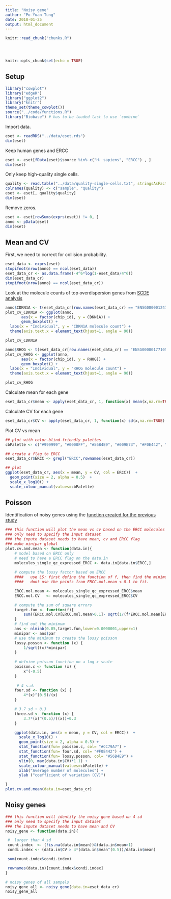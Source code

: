 ```yaml
---
title: "Noisy gene"
author: "Po-Yuan Tung"
date: 2018-01-25
output: html_document
---
```


<!-- The file analysis/chunks.R contains chunks that define default settings
shared across the workflowr files. -->
```r
knitr::read_chunk("chunks.R")
```

<!-- Update knitr chunk options -->
```r
```

<!-- Insert the date the file was last updated -->
```r
```

<!-- Insert the code version (Git commit SHA1) if Git repository exists and R
 package git2r is installed -->
```r
```

```r
knitr::opts_chunk$set(echo = TRUE)
```

## Setup

```r
library("cowplot")
library("edgeR")
library("ggplot2")
library("knitr")
theme_set(theme_cowplot())
source("../code/functions.R")
library("Biobase") # has to be loaded last to use `combine`
```

Import data.

```r
eset <- readRDS("../data/eset.rds")
dim(eset)
```

Keep human genes and ERCC
```r
eset <- eset[fData(eset)$source %in% c("H. sapiens", "ERCC") , ]
dim(eset) 
```

Only keep high-quality single cells.

```r
quality <- read.table("../data/quality-single-cells.txt", stringsAsFactors = FALSE)
colnames(quality) <- c("sample", "quality")
eset <- eset[, quality$quality]
dim(eset)
```

Remove zeros.

```r
eset <- eset[rowSums(exprs(eset)) != 0, ]
anno <- pData(eset)
dim(eset)
```


## Mean and CV

First, we need to correct for collision probability.
```r
eset_data <- exprs(eset)
stopifnot(nrow(anno) == ncol(eset_data))
eset_data_cr <- as.data.frame(-4^6*log(1-eset_data/4^6))
dim(eset_data_cr)
stopifnot(nrow(anno) == ncol(eset_data_cr))
```
Look at the molecule counts of top overdispersion genes from [SCDE analysis](scde-all.html)
```r
anno$CDKN1A <- t(eset_data_cr[row.names(eset_data_cr) == "ENSG00000124762",])
plot_cv_CDKN1A <- ggplot(anno, 
       aes(x = factor(chip_id), y = CDKN1A)) +
       geom_boxplot() +
  labs(x = "Individual", y = "CDKN1A molecule count") +
  theme(axis.text.x = element_text(hjust=1, angle = 90))

plot_cv_CDKN1A

anno$RHOG <- t(eset_data_cr[row.names(eset_data_cr) == "ENSG00000177105",])
plot_cv_RHOG <- ggplot(anno, 
       aes(x = factor(chip_id), y = RHOG)) +
       geom_boxplot() +
  labs(x = "Individual", y = "RHOG molecule count") +
  theme(axis.text.x = element_text(hjust=1, angle = 90))

plot_cv_RHOG

```

Calculate mean for each gene

```r
eset_data_cr$mean <- apply(eset_data_cr, 1, function(x) mean(x,na.rm=TRUE) )
```

Calculate CV for each gene

```r
eset_data_cr$CV <- apply(eset_data_cr, 1, function(x) sd(x,na.rm=TRUE) )/ apply(eset_data_cr, 1, function(x) mean(x,na.rm=TRUE))
```

Plot CV vs mean
```r
## plot with color-blind-friendly palettes
cbPalette <- c("#999999", "#0000FF", "#56B4E9", "#009E73", "#F0E442", "#0072B2", "#D55E00", "#CC79A7")

## create a flag to ERCC
eset_data_cr$ERCC <- grepl("ERCC",rownames(eset_data_cr))

## plot
ggplot(eset_data_cr, aes(x = mean, y = CV, col = ERCC))  + 
  geom_point(size = 2, alpha = 0.5)  + 
  scale_x_log10() +
  scale_colour_manual(values=cbPalette)
```

## Poisson 
Identification of noisy genes using the [function created for the previous study](http://jdblischak.github.io/singleCellSeq/analysis/noisy-gene.html#poisson-sucks)

```r
### this function will plot the mean vs cv based on the ERCC molecules counts
### only need to specify the input dataset
### the inpute dataset needs to have mean, cv and ERCC flag
### make minipar global
plot.cv.and.mean <- function(data.in){
    # model based on ERCC only
    # need to have a ERCC flag on the data.in
    molecules_single_qc_expressed_ERCC <- data.in[data.in$ERCC,]    
    
    # compute the lossy factor based on ERCC
    ####   use LS: first define the function of f, then find the minimum
    ####   dont use the points from ERCC.mol.mean < 0.1 to fit. 

    ERCC.mol.mean <- molecules_single_qc_expressed_ERCC$mean
    ERCC.mol.CV   <- molecules_single_qc_expressed_ERCC$CV

    # compute the sum of square errors
    target.fun <- function(f){
        sum((ERCC.mol.CV[ERCC.mol.mean>0.1]- sqrt(1/(f*ERCC.mol.mean[ERCC.mol.mean>0.1])))^2)
    }
    # find out the minimum
    ans <- nlminb(0.05,target.fun,lower=0.0000001,upper=1)
    minipar <- ans$par
    # use the minimum to create the lossy poisson
    lossy.posson <- function (x) {
        1/sqrt((x)*minipar)
    }
    
    # defnine poisson function on a log x scale
    poisson.c <- function (x) {
        x^(-0.5)
    }
    
     # 4 s.d. 
    four.sd <- function (x) {
        4*(x)^(0.5)/(x)
    }

    # 3.7 sd + 0.3
    three.sd <- function (x) {
        3.7*(x)^(0.5)/((x))+0.3
    }

    ggplot(data.in, aes(x = mean, y = CV, col = ERCC))  + 
      scale_x_log10() +
      geom_point(size = 2, alpha = 0.5) +  
      stat_function(fun= poisson.c, col= "#CC79A7") + 
      stat_function(fun= four.sd, col= "#F0E442") + 
      stat_function(fun= lossy.posson, col= "#56B4E9") + 
      ylim(0, max(data.in$CV)*1.1) + 
      scale_colour_manual(values=cbPalette) + 
      xlab("Average number of molecules") + 
      ylab ("coefficient of variation (CV)")

}
plot.cv.and.mean(data.in=eset_data_cr)
```

## Noisy genes 
```r
### this function will identify the noisy gene based on 4 sd
### only need to specify the input dataset
### the inpute dataset needs to have mean and CV
noisy_gene <- function(data.in){

 #  larger than 4 sd
 count.index  <- (!is.na(data.in$mean))&(data.in$mean>1)
 condi.index <- (data.in$CV > 4*(data.in$mean^(0.5))/data.in$mean)

 sum(count.index&condi.index)

 rownames(data.in)[count.index&condi.index]
}

# noisy genes of all sampels
noisy_gene_all <- noisy_gene(data.in=eset_data_cr)
noisy_gene_all
```



